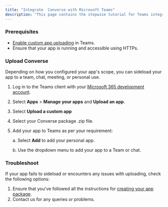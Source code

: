 ```yaml
---
title: "Integrate  Converse with Microsoft Teams"
description: "This page contains the stepwise tutorial for Teams integration with  Converse"
---
```


### **Prerequisites**

- [Enable custom app uploading](https://learn.microsoft.com/en-us/microsoftteams/platform/concepts/build-and-test/prepare-your-o365-tenant#enable-custom-teams-apps-and-turn-on-custom-app-uploading) in Teams.
- Ensure that your app is running and accessible using HTTPs.

### **Upload  Converse**

Depending on how you configured your app's scope, you can sideload your app to a team, chat, meeting, or personal use.

1. Log in to the Teams client with your [Microsoft 365 development account](https://developer.microsoft.com/microsoft-365/dev-program).
2. Select **Apps** \> **Manage your apps** and **Upload an app**.
3. Select **Upload a custom app**
4. Select your  Converse package .zip file.
5. Add your app to Teams as per your requirement:

   a. Select **Add** to add your personal app. 

   b. Use the dropdown menu to add your app to a Team or chat.

### **Troubleshoot**

If your app fails to sideload or encounters any issues with uploading, check the following options:

1. Ensure that you've followed all the instructions for [creating your app package](https://learn.microsoft.com/en-us/microsoftteams/platform/concepts/build-and-test/apps-package).
2. Contact us for any queries or problems.
